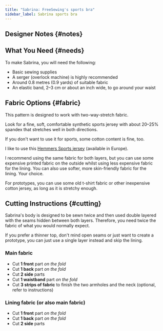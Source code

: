 ```yaml
---
title: "Sabrina: FreeSewing's sports bra"
sidebar_label: Sabrina sports bra
---
```



<DocusaurusDoc>
  <DesignInfo design="sabrina" noDocsLink />
</DocusaurusDoc>

## Designer Notes {#notes}

<Notes />

## What You Need {#needs}

To make Sabrina, you will need the following:

- Basic sewing supplies
- A serger (overlock machine) is highly recommended
- Around 0.8 metres (0.9 yards) of suitable fabric
- An elastic band, 2–3 cm or about an inch wide, to go around your waist

## Fabric Options {#fabric}

This pattern is designed to work with two-way-stretch fabric.

Look for a fine, soft,
comfortable synthetic sports jersey with about 20–25% spandex that stretches well in both directions.

If you don't want to use it for sports, some cotton content is fine, too.

I like to use this [Hemmers Sports jersey](https://www.fabrics-hemmers.com/sports-jersey-taupe) (available in Europe).

I recommend using the same fabric for both layers,
but you can use some expensive printed fabric on the outside whilst using less expensive fabric for the lining.
You can also use softer, more skin-friendly fabric for the lining.
Your choice.

For prototypes, you can use some old t-shirt fabric or other inexpensive cotton jersey,
as long as it is stretchy enough.

## Cutting Instructions {#cutting}

Sabrina's body is designed to be sewn twice and then used double layered with the seams hidden between both layers.
Therefore, you need twice the fabric of what you would normally expect.

If you prefer a thinner top, don't mind open seams or just want to create a prototype,
you can just use a single layer instead and skip the lining.

### Main fabric

- Cut **1 front** part _on the fold_
- Cut **1 back** part _on the fold_
- Cut **2 side** parts
- Cut **1 waistband** part _on the fold_
- Cut **3 strips of fabric** to finish the two armholes and the neck (optional, refer to instructions)

### Lining fabric (or also main fabric)

- Cut **1 front** part _on the fold_
- Cut **1 back** part _on the fold_
- Cut **2 side** parts
